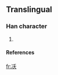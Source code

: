 ==Translingual==

===Han character===
{{Han char|rn=15|rad=冫|as=04|sn=6|four=|canj=戈一竹大 (IMHK)}}

# {{defn|Han}}

====References====
{{Han ref|kx=0131.291|dkj=|dj=|hdz=10295.091|uh=34C7|ud=13511|bh=|bd=}}



[[fr:㓇]]